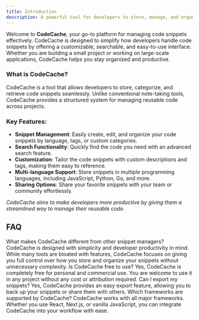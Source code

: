 ```yaml
---
title: Introduction
description: A powerful tool for developers to store, manage, and organize code snippets efficiently. Boost productivity with CodeCache!
---
```


Welcome to **CodeCache**, your go-to platform for managing code snippets effectively. CodeCache is designed to simplify how developers handle code snippets by offering a customizable, searchable, and easy-to-use interface. Whether you are building a small project or working on large-scale applications, CodeCache helps you stay organized and productive.

### What is CodeCache?

CodeCache is a tool that allows developers to store, categorize, and retrieve code snippets seamlessly. Unlike conventional note-taking tools, CodeCache provides a structured system for managing reusable code across projects.

### Key Features:

- **Snippet Management**: Easily create, edit, and organize your code snippets by language, tags, or custom categories.
- **Search Functionality**: Quickly find the code you need with an advanced search feature.
- **Customization**: Tailor the code snippets with custom descriptions and tags, making them easy to reference.
- **Multi-language Support**: Store snippets in multiple programming languages, including JavaScript, Python, Go, and more.
- **Sharing Options**: Share your favorite snippets with your team or community effortlessly.

_CodeCache aims to make developers more productive by giving them a streamlined way to manage their reusable code._

## FAQ


<Accordion type="multiple">

<AccordionItem value="faq-1">
	<AccordionTrigger>
	What makes CodeCache different from other snippet managers?
	</AccordionTrigger>
	<AccordionContent>
	CodeCache is designed with simplicity and developer productivity in mind. While many tools are bloated with features, CodeCache focuses on giving you full control over how you store and organize your snippets without unnecessary complexity.
	</AccordionContent>
</AccordionItem>

<AccordionItem value="faq-2">
	<AccordionTrigger>
	Is CodeCache free to use?
	</AccordionTrigger>
	<AccordionContent>
	Yes, CodeCache is completely free for personal and commercial use. You are welcome to use it in any project without any cost or attribution required.
	</AccordionContent>
</AccordionItem>

<AccordionItem value="faq-3">
	<AccordionTrigger>
	Can I export my snippets?
	</AccordionTrigger>
	<AccordionContent>
	Yes, CodeCache provides an easy export feature, allowing you to back up your snippets or share them with others.
	</AccordionContent>
</AccordionItem>

<AccordionItem value="faq-4">
	<AccordionTrigger>
	Which frameworks are supported by CodeCache?
	</AccordionTrigger>
	<AccordionContent>
	CodeCache works with all major frameworks. Whether you use React, Next.js, or vanilla JavaScript, you can integrate CodeCache into your workflow with ease.
	</AccordionContent>
</AccordionItem>

</Accordion>
